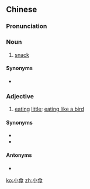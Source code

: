 ==Chinese==
{{zh-forms}}

===Pronunciation===
{{zh-pron
|m=xiǎoshí
|c=siu2 sik6
|mn=sió-chia̍h
|cat=n,a
}}

===Noun===
{{zh-noun}}

# {{lb|zh|Mandarin|Cantonese}} [[snack]]

====Synonyms====
* {{zh-l|零食}}

===Adjective===
{{zh-adj}}

# {{lb|zh|Min Nan}} [[eat]]ing [[little]]; [[eat like a bird|eating like a bird]]

====Synonyms====
* {{zh-l|小口|sió-kháu}}
* {{zh-l|細食}}

====Antonyms====
* {{zh-l|大食}}

[[ko:小食]]
[[zh:小食]]